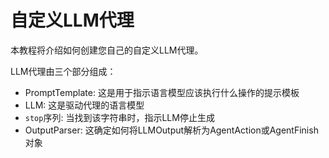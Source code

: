 # 自定义LLM代理

本教程将介绍如何创建您自己的自定义LLM代理。

LLM代理由三个部分组成：

- PromptTemplate: 这是用于指示语言模型应该执行什么操作的提示模板
- LLM: 这是驱动代理的语言模型
- `stop`序列: 当找到该字符串时，指示LLM停止生成
- OutputParser: 这确定如何将LLMOutput解析为AgentAction或AgentFinish对象


<Example/>
